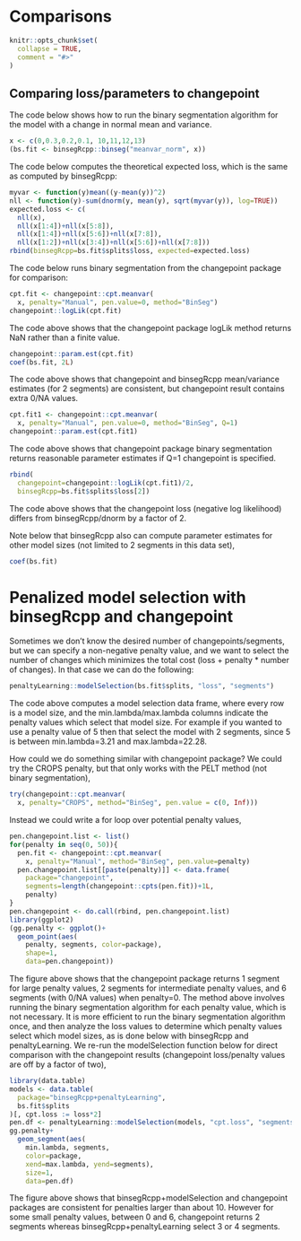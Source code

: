 <!--
%\VignetteEngine{knitr::knitr}
%\VignetteIndexEntry{Comparisons with other packages}
-->

# Comparisons

```{r setup, include = FALSE}
knitr::opts_chunk$set(
  collapse = TRUE,
  comment = "#>"
)
```

## Comparing loss/parameters to changepoint

The code below shows how to run the binary segmentation algorithm for
the model with a change in normal mean and variance.

```{r}
x <- c(0,0.3,0.2,0.1, 10,11,12,13)
(bs.fit <- binsegRcpp::binseg("meanvar_norm", x))
```

The code below computes the theoretical expected loss, which is the
same as computed by binsegRcpp:

```{r}
myvar <- function(y)mean((y-mean(y))^2)
nll <- function(y)-sum(dnorm(y, mean(y), sqrt(myvar(y)), log=TRUE))
expected.loss <- c(
  nll(x),
  nll(x[1:4])+nll(x[5:8]),
  nll(x[1:4])+nll(x[5:6])+nll(x[7:8]),
  nll(x[1:2])+nll(x[3:4])+nll(x[5:6])+nll(x[7:8]))
rbind(binsegRcpp=bs.fit$splits$loss, expected=expected.loss)
```

The code below runs binary segmentation from the changepoint package
for comparison:

```{r}
cpt.fit <- changepoint::cpt.meanvar(
  x, penalty="Manual", pen.value=0, method="BinSeg")
changepoint::logLik(cpt.fit)
```

The code above shows that the changepoint package logLik method
returns NaN rather than a finite value.

```{r}
changepoint::param.est(cpt.fit)
coef(bs.fit, 2L)
```

The code above shows that changepoint and binsegRcpp mean/variance
estimates (for 2 segments) are consistent, but changepoint result
contains extra 0/NA values.

```{r}
cpt.fit1 <- changepoint::cpt.meanvar(
  x, penalty="Manual", pen.value=0, method="BinSeg", Q=1)
changepoint::param.est(cpt.fit1)
```

The code above shows that changepoint package binary segmentation
returns reasonable parameter estimates if Q=1 changepoint is
specified.

```{r}
rbind(
  changepoint=changepoint::logLik(cpt.fit1)/2,
  binsegRcpp=bs.fit$splits$loss[2])
```

The code above shows that the changepoint loss (negative log
likelihood) differs from binsegRcpp/dnorm by a factor of 2.

Note below that binsegRcpp also can compute parameter estimates for
other model sizes (not limited to 2 segments in this data set),
  
```{r}
coef(bs.fit)
```

# Penalized model selection with binsegRcpp and changepoint

Sometimes we don't know the desired number of changepoints/segments,
but we can specify a non-negative penalty value, and we want to select
the number of changes which minimizes the total cost (loss + penalty *
number of changes). In that case we can do the following:

```{r}
penaltyLearning::modelSelection(bs.fit$splits, "loss", "segments")
```

The code above computes a model selection data frame, where every row
is a model size, and the min.lambda/max.lambda columns indicate the
penalty values which select that model size. For example if you wanted
to use a penalty value of 5 then that select the model with 2
segments, since 5 is between min.lambda=3.21 and max.lambda=22.28.

How could we do something similar with changepoint package? We could
try the CROPS penalty, but that only works with the PELT method (not
binary segmentation),

```{r}
try(changepoint::cpt.meanvar(
  x, penalty="CROPS", method="BinSeg", pen.value = c(0, Inf)))
```

Instead we could write a for loop over potential penalty values,

```{r}
pen.changepoint.list <- list()
for(penalty in seq(0, 50)){
  pen.fit <- changepoint::cpt.meanvar(
    x, penalty="Manual", method="BinSeg", pen.value=penalty)
  pen.changepoint.list[[paste(penalty)]] <- data.frame(
    package="changepoint",
    segments=length(changepoint::cpts(pen.fit))+1L,
    penalty)
}
pen.changepoint <- do.call(rbind, pen.changepoint.list)
library(ggplot2)
(gg.penalty <- ggplot()+
  geom_point(aes(
    penalty, segments, color=package),
    shape=1,
    data=pen.changepoint))
```

The figure above shows that the changepoint package returns 1 segment
for large penalty values, 2 segments for intermediate penalty values,
and 6 segments (with 0/NA values) when penalty=0. The method above
involves running the binary segmentation algorithm for each penalty
value, which is not necessary. It is more efficient to run the binary
segmentation algorithm once, and then analyze the loss values to
determine which penalty values select which model sizes, as is done
below with binsegRcpp and penaltyLearning. We re-run the
modelSelection function below for direct comparison with the
changepoint results (changepoint loss/penalty values are off by a
factor of two),

```{r}
library(data.table)
models <- data.table(
  package="binsegRcpp+penaltyLearning",
  bs.fit$splits
)[, cpt.loss := loss*2]
pen.df <- penaltyLearning::modelSelection(models, "cpt.loss", "segments")
gg.penalty+
  geom_segment(aes(
    min.lambda, segments,
    color=package,
    xend=max.lambda, yend=segments),
    size=1,
    data=pen.df)
``` 

The figure above shows that binsegRcpp+modelSelection and changepoint
packages are consistent for penalties larger than about 10. However
for some small penalty values, between 0 and 6, changepoint returns 2
segments whereas binsegRcpp+penaltyLearning select 3 or 4 segments.
